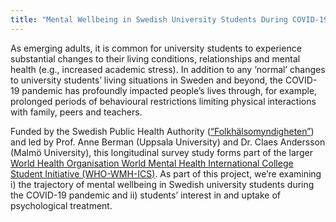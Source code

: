 ```yaml
---
title: "Mental Wellbeing in Swedish University Students During COVID-19"
---
```

As emerging adults, it is common for university students to experience substantial changes to their living conditions, relationships and mental health (e.g., increased academic stress). In addition to any ‘normal’ changes to university students’ living situations in Sweden and beyond, the COVID-19 pandemic has profoundly impacted people's lives through, for example, prolonged periods of behavioural restrictions limiting physical interactions with family, peers and teachers.

Funded by the Swedish Public Health Authority (<a href="https://www.folkhalsomyndigheten.se/">"Folkhälsomyndigheten"</a>) and led by Prof. Anne Berman (Uppsala University) and Dr. Claes Andersson (Malmö University), this longitudinal survey study forms part of the larger <a href="https://pubmed.ncbi.nlm.nih.gov/30614123/">World Health Organisation World Mental Health International College Student Initiative (WHO-WMH-ICS)</a>. As part of this project, we're examining i) the trajectory of mental wellbeing in Swedish university students during the COVID-19 pandemic and ii) students' interest in and uptake of psychological treatment.

